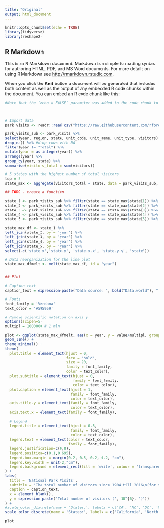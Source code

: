 ```yaml
---
title: "Original"
output: html_document
---
```


```r
knitr::opts_chunk$set(echo = TRUE)
library(tidyverse)
library(reshape2)
```

## R Markdown

This is an R Markdown document. Markdown is a simple formatting syntax for authoring HTML, PDF, and MS Word documents. For more details on using R Markdown see <http://rmarkdown.rstudio.com>.

When you click the **Knit** button a document will be generated that includes both content as well as the output of any embedded R code chunks within the document. You can embed an R code chunk like this:


```r
#Note that the `echo = FALSE` parameter was added to the code chunk to prevent printing of the R code that generated the plot.

  
  ```
  
  ```r
# Import data
park_visits <- readr::read_csv("https://raw.githubusercontent.com/rfordatascience/tidytuesday/master/data/2019/2019-09-17/national_parks.csv")
  
park_visits_sub <- park_visits %>% 
  select(year, region, state, unit_code, unit_name, unit_type, visitors) %>% 
  drop_na() %>% #drop rows with NA
  filter(year != "Total") %>%
  mutate(year = as.integer(year)) %>%
  arrange(year) %>%
  group_by(year, state) %>%
  summarise(visitors_total = sum(visitors))
  
# 5 states with the highest number of total visitors
top = 5
state_max <- aggregate(visitors_total ~ state, data = park_visits_sub, FUN = sum) %>% arrange(desc(visitors_total)) %>% head(n=top)

## TODO - create a function

state_1 <- park_visits_sub %>% filter(state == state_max$state[1]) %>% rename(!!paste(state_max$state[1], 'total_visitors', sep = '_') := visitors_total)
state_2 <- park_visits_sub %>% filter(state == state_max$state[2]) %>% rename(!!paste(state_max$state[2], 'total_visitors', sep = '_') := visitors_total)
state_3 <- park_visits_sub %>% filter(state == state_max$state[3]) %>% rename(!!paste(state_max$state[3], 'total_visitors', sep = '_') := visitors_total)
state_4 <- park_visits_sub %>% filter(state == state_max$state[4]) %>% rename(!!paste(state_max$state[4], 'total_visitors', sep = '_') := visitors_total)
state_5 <- park_visits_sub %>% filter(state == state_max$state[5]) %>% rename(!!paste(state_max$state[5], 'total_visitors', sep = '_') := visitors_total)
  
state_max_df <- state_1 %>%
  left_join(state_2, by = 'year') %>% 
  left_join(state_3, by = 'year') %>%
  left_join(state_4, by = 'year') %>%
  left_join(state_5, by = 'year') %>%
  select(-c('state.x','state.y', 'state.x.x', 'state.y.y', 'state'))

# Data reorganization for the line plot
state_max_dfmelt <- melt(state_max_df, id = "year")
 

## Plot
  
# Caption text
caption_text = expression(paste("Data source: ", bold("Data.world"), " | Graphic: ", bold("Justyna Pawlata")))
  
# Fonts
font_family = 'Verdana'
text_color = '#595959'

# Remove scientific notation on axis y
options(scipen=5)
multipl = 1000000 # 1 mln
  
plot <- ggplot(state_max_dfmelt, aes(x = year, y = value/multipl, group = variable, colour = variable)) + 
  geom_line() + 
  theme_minimal() + 
  theme(
    plot.title = element_text(hjust = 0,
                              face = 'bold', 
                              size = 20, 
                              family = font_family, 
                              color = text_color),
    plot.subtitle = element_text(hjust = 0, 
                                 family = font_family, 
                                 color = text_color),
    plot.caption = element_text(hjust = 1, 
                                family = font_family, 
                                color = text_color),
    axis.title.y = element_text(family = font_family, 
                                color = text_color),
    axis.text.x = element_text(family = font_family),
    
    # Legend
    legend.title = element_text(hjust = 0.5, 
                                family = font_family, 
                                color = text_color),
    legend.text = element_text(color = text_color,
                               family = font_family),
    legend.justification=c(0,0),
    legend.position=c(0.1,0.695),
    legend.box.margin = margin(0.2, 0.5, 0.2, 0.2, "cm"),
    legend.key.width = unit(2,"cm"),
    legend.background = element_rect(fill = 'white', colour = 'transparent')
  ) +
  labs(
    title = 'National Park Visits',
    subtitle = 'The total number of visitors since 1904 till 2016\n(for the TOP 5 states with the highest number of parks\' guests)',
    caption = caption_text,
    x = element_blank(),
    y = expression(paste('Total number of visitors (', 10^{6}, ')'))
  ) + 
  #scale_color_discrete(name = 'States:', labels = c('CA', 'NC', 'DC', 'VA', 'NY'))
  scale_color_discrete(name = 'States:', labels = c('California', 'North Carolina', 'District of Columbia', 'Virginia', 'New York'))
  
  plot
  ```
